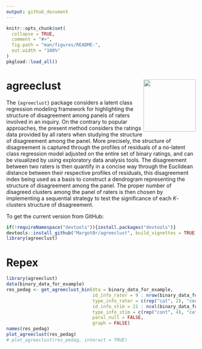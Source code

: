 ```yaml
---
output: github_document
---
```


<!-- README.md is generated from README.Rmd. Please edit that file -->

```r
knitr::opts_chunk$set(
  collapse = TRUE,
  comment = "#>",
  fig.path = "man/figures/README-",
  out.width = "100%"
)
pkgload::load_all()
```

# agreeclust <img src='man/figures/hex-agreeclust-white.png' align="right" height="139" />

The `{agreeclust}` package considers a latent class regression modeling framework for highlighting the structure of disagreement among panels of raters involved in an inquiry. On the contrary to popular approaches, the present method considers the ratings data provided by all raters when studying the structure of disagreement among the panel. More precisely, the structure of disagreement is captured through the profiles of residuals of a no-latent class regression model adjusted on the entire set of binary ratings, and can be visualized by using exploratory data analysis tools. The disagreement between two raters is then quantify in a concise way through the Euclidean distance between their respective profiles of residuals, this disagreement index being used as a basis to construct a dendrogram representing the structure of disagreement among the panel. The proper number of disagreed clusters among the panel of raters is then chosen by implementing a sequential strategy to test the significance of each $K$-clusters structure of disagreement.

To get the current version from GitHub:

```r
if(!requireNamespace("devtools")){install.packages("devtools")}
devtools::install_github("MargotBr/agreeclust", build_vignettes = TRUE)
library(agreeclust)
```

# Repex

```r
library(agreeclust)
data(binary_data_for_example)
res_pedag <- get_agreeclust_bin(dta = binary_data_for_example,
                                id_info_rater = 9 : nrow(binary_data_for_example),
                                type_info_rater = c(rep("cat", 2), "cont"),
                                id_info_stim = 21 : ncol(binary_data_for_example),
                                type_info_stim = c(rep("cont", 4), "cat"),
                                paral_null = FALSE,
                                graph = FALSE)
names(res_pedag)
plot_agreeclust(res_pedag)
# plot_agreeclust(res_pedag, interact = TRUE)
```
